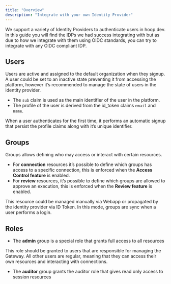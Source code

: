 ```yaml
---
title: "Overview"
description: "Integrate with your own Identity Provider"
---
```


We support a variety of Identity Providers to authenticate users in hoop.dev. In this guide you will find the IDPs we had success integrating with but as due to how we integrate with them using OIDC standards, you can try to integrate with any OIDC compliant IDP.

<CardGroup cols={3}>
  <Card title="Auth0" href="/setup/configuration/idp/auth0"/>
  <Card title="Okta" href="/setup/configuration/idp/okta"/>
  <Card title="Google" href="/setup/configuration/idp/google"/>
  <Card title="Azure" href="/setup/configuration/idp/azure"/>
  <Card title="Jump Cloud" href="/setup/configuration/idp/jumpcloud"/>
  <Card title="AWS Cognito" href="/setup/configuration/idp/aws-cognito"/>
</CardGroup>

## Users

Users are active and assigned to the default organization when they signup. A user could be set to an inactive state preventing it from accessing the platform, however it’s recommended to manage the state of users in the identity provider.

- The `sub` claim is used as the main identifier of the user in the platform.
- The profile of the user is derived from the id_token claims `email` and `name`.

When a user authenticates for the first time, it performs an automatic signup that persist the profile claims along with it’s unique identifier.

## Groups

Groups allows defining who may access or interact with certain resources.

- For **connection** resources it’s possible to define which groups has access to a specific connection, this is enforced when the **Access Control feature** is enabled.
- For **review** resources, it’s possible to define which groups are allowed to approve an execution, this is enforced when the **Review feature** is enabled.

<Tip>
This resource could be managed manually via Webapp or propagated by the identity provider via ID Token. In this mode, groups are sync when a user performs a login.
</Tip>

## Roles

- The **admin** group is a special role that grants full access to all resources

This role should be granted to users that are responsible for managing the Gateway. All other users are regular, meaning that they can access their own resources and interacting with connections.

- The **auditor** group grants the auditor role that gives read only access to session resources
